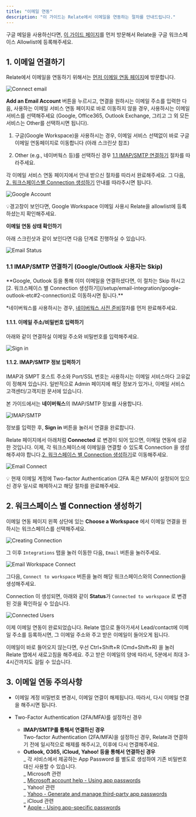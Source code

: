 ```yaml
---
title: "이메일 연동"
description: "이 가이드는 Relate에서 이메일을 연동하는 절차를 안내드립니다."
---
```


<Warning>

구글 메일을 사용하신다면, [이 가이드 페이지](https://relate.kr/docs/setup/register-google-api-allowlist)를 먼저 방문해서 Relate을 구글 워크스페이스 Allowlist에 등록해주세요.

</Warning>

## 1. 이메일 연결하기

Relate에서 이메일을 연동하기 위해서는 [먼저 이메일 연동 페이지](https://admin.relate.so/services)에 방문합니다.

![Connect email](/images/setup/connect-email.png)

**Add an Email Account** 버튼을 누르시고, 연결을 원하시는 이메일 주소를 입력한 다음, 사용하는 이메일 서비스 연동 페이지로 바로 이동하지 않을 경우, 사용하시는 이메일 서비스를 선택해주세요 (Google, Office365, Outlook Exchange, 그리고 그 외 모든 서비스는 Other를 선택하시면 됩니다).

1. 구글(Google Workspace)을 사용하시는 경우, 이메일 서비스 선택없이 바로 구글 이메일 연동페이지로 이동합니다 (아래 스크린샷 참조)

2. Other (e.g., 네이버웍스 등)를 선택하신 경우 [1.1 IMAP/SMTP 연결하기](/setup/email-integration/google-outlook-etc#1-1-imap-smtp-google-outlook-skip) 절차를 따라주세요.

각 이메일 서비스 연동 페이지에서 안내 받으신 절차를 따라서 완료해주세요. 그 다음, [2. 워크스페이스별 Connection 생성하기](/setup/email-integration/google-outlook-etc#2-connection) 안내를 따라주시면 됩니다.

![Google Account](/images/setup/google-account-access.png)

<Check>
  💡경고창이 보인다면, Google Workspace 이메일 사용시 Relate을 allowlist에
  등록하셨는지 확인해주세요.
</Check>

**이메일 연동 상태 확인하기**

아래 스크린샷과 같이 보인다면 다음 단계로 진행하실 수 있습니다.

![Email Status](/images/setup/email-status.png)

### 1.1 IMAP/SMTP 연결하기 (Google/Outlook 사용자는 Skip)

<Warning>
**Google, Outlook 등을 통해 이미 이메일을 연결하셨다면, 이 절차는 Skip 하시고[2. 워크스페이스 별 Connection 생성하기](/setup/email-integration/google-outlook-etc#2-connection)로 이동하시면 됩니다.**

\*네이버웍스를 사용하시는 경우, [네이버웍스 사전 준비](/setup/email-integration/naverworks-lineworks)절차를 먼저 완료해주세요.

</Warning>

#### 1.1.1. 이메일 주소/비밀번호 입력하기

아래와 같이 연결하실 이메일 주소와 비밀번호를 입력해주세요.

![Sign in](/images/setup/sign-in.png)

#### 1.1.2. IMAP/SMTP 정보 입력하기

IMAP과 SMPT 호스트 주소와 Port/SSL 번호는 사용하시는 이메일 서비스마다 고유값이 정해져 있습니다. 일반적으로 Admin 페이지에 해당 정보가 있거나, 이메일 서비스 고객센터/고객지원 문서에 있습니다.

본 가이드에서는 **네이버웍스**의 IMAP/SMTP 정보를 사용합니다.

![IMAP/SMTP](/images/setup/imap-smtp-info.png)

정보를 입력한 후, **Sign in** 버튼을 눌러서 연결을 완료합니다.

Relate 페이지에서 아래처럼 **Connected** 로 변경이 되어 있으면, 이메일 연동에 성공한 것입니다. 이제, 각 워크스페이스에 이메일을 연결할 수 있도록 Connection 을 생성해주셔야 합니다.[2. 워크스페이스 별 Connection 생성하기](/setup/email-integration/google-outlook-etc#2-connection)로 이동해주세요.

![Email Connect](/images/setup/email-connected.png)

<Note>
  💡 현재 이메일 계정에 Two-factor Authentication (2FA 혹은 MFA)이 설정되어
  있으신 경우 일시로 해제하시고 해당 절차를 완료해주세요.
</Note>

## 2\. 워크스페이스 별 Connection 생성하기

이메일 연동 페이지 왼쪽 상단에 있는 **Choose a Workspace** 에서 이메일 연결을 원하시는 워크스페이스를 선택해주세요.

![Creating Connection](/images/setup/creating-connections-workspaces.png)

그 이후 `Integrations` 탭을 눌러 이동한 다음, `Email` 버튼을 눌러주세요.

![Email Workspace Connect](/images/setup/email-workspace-connect.png)

그다음, `Connect to workspace` 버튼을 눌러 해당 워크스페이스와의 Connection을 생성해주세요.

Connection 이 생성되면, 아래와 같이 **Status**가 `Connected to workspace` 로 변경된 것을 확인하실 수 있습니다.

![Connected Users](/images/setup/connected-users.png)

이제 이메일 연동이 완료되었습니다. Relate 앱으로 돌아가셔서 Lead/contact에 이메일 주소를 등록하시면, 그 이메일 주소와 주고 받은 이메일이 들어오게 됩니다.

<Note>
  이메일이 바로 들어오지 않는다면, 우선 Ctrl+Shift+R (Cmd+Shift+R) 을 눌러
  Relate 앱에서 새로고침을 해주세요. 주고 받은 이메일의 양에 따라서, 5분에서
  최대 3-4시간까지도 걸릴 수 있습니다.
</Note>

## 3\. 이메일 연동 주의사항

- 이메일 계정 비밀번호 변경시, 이메일 연결이 해제됩니다. 따라서, 다시 이메일 연결을 해주시면 됩니다.

- Two-Factor Authentication (2FA/MFA)를 설정하신 경우
  - **IMAP/SMTP를 통해서 연결하신 경우**  
    Two-factor Authentication (2FA/MFA)을 설정하신 경우, Relate과 연결하기 전에 일시적으로 해제를 해주시고, 이후에 다시 연결해주세요.
  - **Outlook, O365, iCloud, Yahoo! 등을 통해서 연결하신 경우**  
     _ 각 서비스에서 제공하는 App Password 를 별도로 생성하여 기존 비밀번호 대신 사용할 수 있습니다.  
     _ Microsoft 관련  
     _ [Microsoft account help - Using app passwords](https://support.microsoft.com/en-us/account-billing/using-app-passwords-with-apps-that-don-t-support-two-step-verification-5896ed9b-4263-e681-128a-a6f2979a7944)  
     _ Yahoo! 관련  
     _ [Yahoo - Generate and manage third-party app passwords](https://help.yahoo.com/kb/learn-generate-password-sln15241.html)  
     _ iCloud 관련  
     \* [Apple - Using app-specific passwords](https://support.apple.com/en-us/HT204397)
